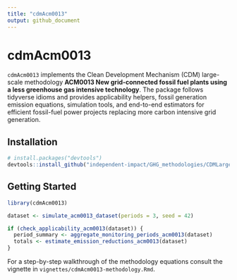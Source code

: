 ```yaml
---
title: "cdmAcm0013"
output: github_document
---
```


# cdmAcm0013

`cdmAcm0013` implements the Clean Development Mechanism (CDM) large-scale methodology **ACM0013 New grid-connected fossil fuel plants using a less greenhouse gas intensive technology**. The package follows tidyverse idioms and provides applicability helpers, fossil generation emission equations, simulation tools, and end-to-end estimators for efficient fossil-fuel power projects replacing more carbon intensive grid generation.

## Installation

```r
# install.packages("devtools")
devtools::install_github("independent-impact/GHG_methodologies/CDMLargeScale/cdmAcm0013")
```

## Getting Started

```r
library(cdmAcm0013)

dataset <- simulate_acm0013_dataset(periods = 3, seed = 42)

if (check_applicability_acm0013(dataset)) {
  period_summary <- aggregate_monitoring_periods_acm0013(dataset)
  totals <- estimate_emission_reductions_acm0013(dataset)
}
```

For a step-by-step walkthrough of the methodology equations consult the vignette in `vignettes/cdmAcm0013-methodology.Rmd`.
